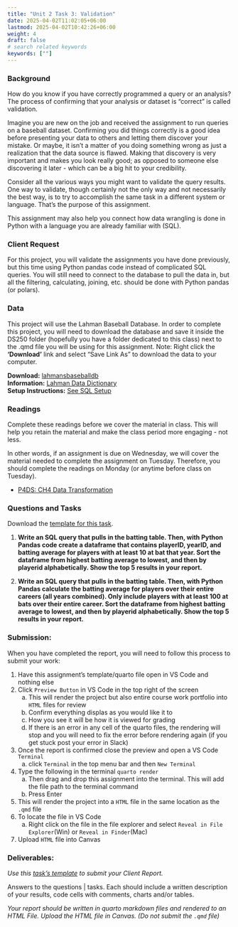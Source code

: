 ```yaml
---
title: "Unit 2 Task 3: Validation"
date: 2025-04-02T11:02:05+06:00
lastmod: 2025-04-02T10:42:26+06:00
weight: 4
draft: false
# search related keywords
keywords: [""]
---
```


### Background

How do you know if you have correctly programmed a query or an analysis? The process of confirming that your analysis or dataset is "correct" is called validation. 

Imagine you are new on the job and received the assignment to run queries on a baseball dataset. Confirming you did things correctly is a good idea before presenting your data to others and letting them discover your mistake. Or maybe, it isn't a matter of you doing something wrong as just a realization that the data source is flawed. Making that discovery is very important and makes you look really good; as opposed to someone else discovering it later - which can be a big hit to your credibility.

Consider all the various ways you might want to validate the query results. One way to validate, though certainly not the only way and not necessarily the best way, is to try to accomplish the same task in a different system or language. That's the purpose of this assignment.

This assignment may also help you connect how data wrangling is done in Python with a language you are already familiar with (SQL).


### Client Request

For this project, you will validate the assignments you have done previously, but this time using Python pandas code instead of complicated SQL queries. You will still need to connect to the database to pull the data in, but all the filtering, calculating, joining, etc. should be done with Python pandas (or polars). 


### Data

::: {.callout-note collapse="false"}
This project will use the Lahman Baseball Database. In order to complete this project, you will need to download the database and save it inside the DS250 folder (hopefully you have a folder dedicated to this class) next to the .qmd file you will be using for this assignment. Note: Right click the __'Download'__ link and select "Save Link As" to download the data to your computer.
:::

__Download:__ [lahmansbaseballdb](/Data/lahmansbaseballdb.sqlite)  
__Information:__ [Lahman Data Dictionary](/Data/readme2014.txt)  
__Setup Instructions:__ [See SQL Setup](/Setup/sql_setup.qmd)


### Readings

::: {.callout-note collapse="true"}
Complete these readings before we cover the material in class. This will help you retain the material and make the class period more engaging - not less. 

In other words, if an assignment is due on Wednesday, we will cover the material needed to complete the assignment on Tuesday. Therefore, you should complete the readings on Monday (or anytime before class on Tuesday).
:::

- [P4DS: CH4 Data Transformation](https://aeturrell.github.io/python4DS/data-transform.html#) 



### Questions and Tasks

Download the [template for this task](../Templates/unit2_task2_template.qmd).

1. __Write an SQL query that pulls in the batting table. Then, with Python Pandas code create a dataframe that contains playerID, yearID, and batting average for players with at least 10 at bat that year. Sort the dataframe from highest batting average to lowest, and then by playerid alphabetically. Show the top 5 results in your report.__

2. __Write an SQL query that pulls in the batting table. Then, with Python Pandas calculate the batting average for players over their entire careers (all years combined). Only include players with at least 100 at bats over their entire career. Sort the dataframe from highest batting average to lowest, and then by playerid alphabetically. Show the top 5 results in your report.__


### Submission:
::: {.callout-note collapse="true"}
When you have completed the report, you will need to follow this process to submit your work:

1. Have this assignment's template/quarto file open in VS Code and nothing else
1. Click `Preview Button` in VS Code in the top right of the screen
    a. This will render the project but also entire course work portfolio into `HTML` files for review
    b. Confirm everything displas as you would like it to
    c. How you see it will be how it is viewed for grading
    d. If there is an error in any cell of the quarto files, the rendering will stop and you will need to fix the error before rendering again (if you get stuck post your error in Slack)
1. Once the report is confirmed close the preview and open a VS Code `Terminal`
    a. click `Terminal` in the top menu bar and then `New Terminal`
1. Type the following in the terminal `quarto render `
    a. Then drag and drop this assignment into the terminal. This will add the file path to the terminal command
    a. Press Enter
1. This will render the project into a `HTML` file in the same location as the `.qmd` file
1. To locate the file in VS Code
    a. Right click on the file in the file explorer and select `Reveal in File Explorer`(Win) or `Reveal in Finder`(Mac)
1. Upload `HTML` file into Canvas
:::


### Deliverables:

_Use this [task's template](../Templates/unit2_task2_template.qmd) to submit your Client Report._

Answers to the questions | tasks. Each should include a written description of your results, code cells with comments, charts and/or tables.


::: {.callout-note collapse="false"}
_Your report should be written in quarto markdown files and rendered to an HTML File. Upload the HTML file in Canvas. (Do not submit the `.qmd` file)_  
:::
